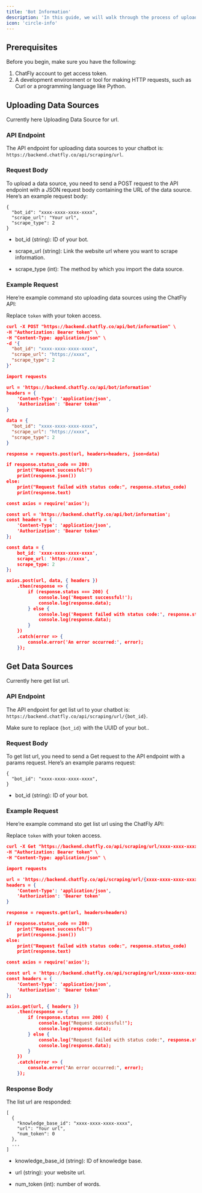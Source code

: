 ```yaml
---
title: 'Bot Information'
description: 'In this guide, we will walk through the process of uploading data sources to your chatbot using the ChatFly API.'
icon: 'circle-info'
---
```


## Prerequisites

Before you begin, make sure you have the following:

1. ChatFly account to get access token.
2. A development environment or tool for making HTTP requests, such as Curl or a programming language like Python.

## Uploading Data Sources

Currently here Uploading Data Source for url.

### API Endpoint

The API endpoint for uploading data sources to your chatbot is: `https://backend.chatfly.co/api/scraping/url`.

### Request Body

To upload a data source, you need to send a POST request to the API endpoint with a JSON request body containing the URL of the data source. Here’s an example request body:

```
{
  "bot_id": "xxxx-xxxx-xxxx-xxxx",
  "scrape_url": "Your url",
  "scrape_type": 2
}
```
- bot_id (string): ID of your bot.

- scrape_url (string): Link the website url where you want to scrape information.

- scrape_type (int): The method by which you import the data source.

### Example Request

Here’re example command sto uploading data sources using the ChatFly API:

<Warning>

Replace `token` with your token access.

</Warning>

<CodeGroup>

```json curl
curl -X POST "https://backend.chatfly.co/api/bot/information" \
-H "Authorization: Bearer token" \
-H "Content-Type: application/json" \
-d '{
  "bot_id": "xxxx-xxxx-xxxx-xxxx",
  "scrape_url": "https://xxxx",
  "scrape_type": 2
}'


```

```json python
import requests

url = 'https://backend.chatfly.co/api/bot/information'
headers = {
    'Content-Type': 'application/json',
    'Authorization': 'Bearer token'
}

data = {
  "bot_id": "xxxx-xxxx-xxxx-xxxx",
  "scrape_url": "https://xxxx",
  "scrape_type": 2
}

response = requests.post(url, headers=headers, json=data)

if response.status_code == 200:
    print("Request successful!")
    print(response.json())
else:
    print("Request failed with status code:", response.status_code)
    print(response.text)
```

```json javascript
const axios = require('axios');

const url = 'https://backend.chatfly.co/api/bot/information';
const headers = {
    'Content-Type': 'application/json',
    'Authorization': 'Bearer token'
};

const data = {
    bot_id: 'xxxx-xxxx-xxxx-xxxx',
    scrape_url: 'https://xxxx',
    scrape_type: 2
};

axios.post(url, data, { headers })
    .then(response => {
        if (response.status === 200) {
            console.log('Request successful!');
            console.log(response.data);
        } else {
            console.log('Request failed with status code:', response.status);
            console.log(response.data);
        }
    })
    .catch(error => {
        console.error('An error occurred:', error);
    });

```

</CodeGroup>


## Get Data Sources

Currently here get list url.

### API Endpoint

The API endpoint for get list url to your chatbot is: `https://backend.chatfly.co/api/scraping/url/{bot_id}`.

<Warning>

Make sure to replace `{bot_id}` with the UUID of your bot..

</Warning>

### Request Body

To get list url, you need to send a Get request to the API endpoint with a params request. Here’s an example params request:

```
{
  "bot_id": "xxxx-xxxx-xxxx-xxxx",
}
```
- bot_id (string): ID of your bot.

### Example Request

Here’re example command sto get list url using the ChatFly API:

<Warning>

Replace `token` with your token access.

</Warning>

<CodeGroup>

```json curl
curl -X Get "https://backend.chatfly.co/api/scraping/url/xxxx-xxxx-xxxx-xxxx" \
-H "Authorization: Bearer token" \
-H "Content-Type: application/json" \

```

```json python
import requests

url = 'https://backend.chatfly.co/api/scraping/url/{xxxx-xxxx-xxxx-xxxx}'
headers = {
    'Content-Type': 'application/json',
    'Authorization': 'Bearer token'
}

response = requests.get(url, headers=headers)

if response.status_code == 200:
    print("Request successful!")
    print(response.json())
else:
    print("Request failed with status code:", response.status_code)
    print(response.text)
```

```json javascript
const axios = require('axios');

const url = 'https://backend.chatfly.co/api/scraping/url/xxxx-xxxx-xxxx-xxxx';
const headers = {
    'Content-Type': 'application/json',
    'Authorization': 'Bearer token'
};

axios.get(url, { headers })
    .then(response => {
        if (response.status === 200) {
            console.log("Request successful!");
            console.log(response.data);
        } else {
            console.log("Request failed with status code:", response.status);
            console.log(response.data);
        }
    })
    .catch(error => {
        console.error("An error occurred:", error);
    });

```

</CodeGroup>

### Response Body

The list url are responded:

```
[
  {
    "knowledge_base_id": "xxxx-xxxx-xxxx-xxxx",
    "url": "Your url",
    "num_token": 0
  },
  ...
]
```
- knowledge_base_id (string): ID of knowledge base.

- url (string): your website url.

- num_token (int): number of words.